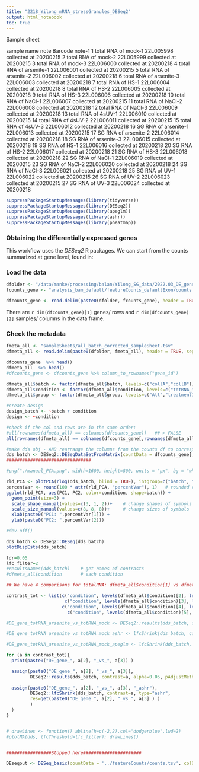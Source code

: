 ```yaml
---
title: "2218_Yilong_mRNA_stressGranules_DESeq2"
output: html_notebook
toc: true
---
```



Sample sheet

sample name     note    Barcode note-1
1       total RNA of mock-1     22L005998       collected at 20200215
2       total RNA of mock-2     22L005999       collected at 20200215
3       total RNA of mock-3     22L006000       collected at 20200218
4       total RNA of arsenite-1 22L006001       collected at 20200215
5       total RNA of arsenite-2 22L006002       collected at 20200218
6       total RNA of arsenite-3 22L006003       collected at 20200218
7       total RNA of HS-1       22L006004       collected at 20200218
8       total RNA of HS-2       22L006005       collected at 20200218
9       total RNA of HS-3       22L006006       collected at 20200218
10      total RNA of NaCl-1     22L006007       collected at 20200215
11      total RNA of NaCl-2     22L006008       collected at 20200218
12      total RNA of NaCl-3     22L006009       collected at 20200218
13      total RNA of 4sUV-1     22L006010       collected at 20200215
14      total RNA of 4sUV-2     22L006011       collected at 20200215
15      total RNA of 4sUV-3     22L006012       collected at 20200218
16      SG RNA of arsenite-1    22L006013       collected at 20200215
17      SG RNA of arsenite-2    22L006014       collected at 20200218
18      SG RNA of arsenite-3    22L006015       collected at 20200218
19      SG RNA of HS-1  22L006016       collected at 20200218
20      SG RNA of HS-2  22L006017       collected at 20200218
21      SG RNA of HS-3  22L006018       collected at 20200218
22      SG RNA of  NaCl-1       22L006019       collected at 20200215
23      SG RNA of  NaCl-2       22L006020       collected at 20200218
24      SG RNA of  NaCl-3       22L006021       collected at 20200218
25      SG RNA of UV-1  22L006022       collected at 20200215
26      SG RNA of UV-2  22L006023       collected at 20200215
27      SG RNA of UV-3  22L006024       collected at 20200218

```r
suppressPackageStartupMessages(library(tidyverse))
suppressPackageStartupMessages(library(DESeq2))
suppressPackageStartupMessages(library(apeglm))
suppressPackageStartupMessages(library(ashr))
suppressPackageStartupMessages(library(pheatmap))
```
### Obtaining the differentially expressed genes 

This workflow uses the *DESeq2* R packages. We can start from the counts summarized at gene level, found in:

### Load the data
```r
dfolder <- "/data/manke/processing/balan/Yilong_SG_data/2022.03_DE_genes_transcript/"
fcounts_gene <- "analysis_bam_default/featureCounts_defaultExon/counts.tsv"

dfcounts_gene <- read.delim(paste0(dfolder, fcounts_gene), header = TRUE, sep='\t', na.strings="NA" , row.names=1)
```

There are `r dim(dfcounts_gene)[1]` genes/ rows and `r dim(dfcounts_gene)[2]` samples/ columns in the data frame.

### Check the metadata
```r
fmeta_all <- "sampleSheets/all_batch_corrected_sampleSheet.tsv"
dfmeta_all <- read.delim(paste0(dfolder, fmeta_all), header = TRUE, sep='\t', na.strings="NA" , row.names=1)
```



```r
dfcounts_gene  %>% head()
dfmeta_all  %>% head()
#dfcounts_gene <- dfcounts_gene %>% column_to_rownames("gene_id") 
```
############################

```r
dfmeta_all$batch <- factor(dfmeta_all$batch, levels=c("collA","collB")) 
dfmeta_all$condition <- factor(dfmeta_all$condition, levels=c("totRNA_mock","totRNA_arsenite", "totRNA_HS", "totRNA_NaCl", "totRNA_UV", "sgRNA_arsenite", "sgRNA_HS", "sgRNA_NaCl", "sgRNA_UV")) 
dfmeta_all$group <- factor(dfmeta_all$group, levels=c("All","treatment1" ,"treatment2","treatment3" ,"treatment4")) 
```

```r
#create design
design_batch <- ~batch + condition
design <- ~condition
```


```r
#check if the col and rows are in the same order:
#all(rownames(dfmeta_all) == colnames(dfcounts_gene))   ## > FALSE
all(rownames(dfmeta_all) == colnames(dfcounts_gene[,rownames(dfmeta_all)]))

#make dds obj - AND rearrange the columns from the counts df to correspond to the ones in the metadata
dds_batch <- DESeq2::DESeqDataSetFromMatrix(countData = dfcounts_gene[,rownames(dfmeta_all)], colData = dfmeta_all, design = design_batch)
################################
```

```r
#png("./manual_PCA.png", width=1600, height=800, units = "px", bg = "white")

rld_PCA <- plotPCA(rlog(dds_batch, blind = TRUE), intgroup=c("batch", "condition"), returnData=TRUE)
percentVar <- round(100 * attr(rld_PCA, "percentVar"), 1)   # rounded values for each axis of PC variance
ggplot(rld_PCA, aes(PC1, PC2, color=condition, shape=batch)) +
  geom_point(size=3) +
  scale_shape_manual(values=c(3, 1, 2))+    # change shapes of symbols
  scale_size_manual(values=c(8, 8, 8))+     # change sizes of symbols
  xlab(paste0("PC1: ",percentVar[1])) +
  ylab(paste0("PC2: ",percentVar[2])) 

#dev.off()
```


```r
dds_batch <- DESeq2::DESeq(dds_batch)
plotDispEsts(dds_batch)
```

```r
fdr=0.05
lfc_filter=2
#resultsNames(dds_batch)    # get names of contrasts
#dfmeta_all$condition       # each condition

## We have 4 comparisons for totalRNA: dfmeta_all$condition[1] vs dfmeta_all$condition[2]-[5]

contrast_tot <- list(c("condition", levels(dfmeta_all$condition)[2], levels(dfmeta_all$condition)[1]), 
                      c("condition", levels(dfmeta_all$condition)[3], levels(dfmeta_all$condition)[1]),
                     c("condition", levels(dfmeta_all$condition)[4], levels(dfmeta_all$condition)[1]),
                       c("condition", levels(dfmeta_all$condition)[5], levels(dfmeta_all$condition)[1]))

#DE_gene_totRNA_arsenite_vs_totRNA_mock <- DESeq2::results(dds_batch, contrast=contrast_tot[[1]], independentFiltering=TRUE, alpha=0.05, lfcThreshold=lfc_filter, pAdjustMethod="BH", parallel=TRUE)

#DE_gene_totRNA_arsenite_vs_totRNA_mock_ashr <- lfcShrink(dds_batch, contrast=contrast_tot[[1]], res=DE_gene_totRNA_arsenite_vs_totRNA_mock, type="ashr")

#DE_gene_totRNA_arsenite_vs_totRNA_mock_apeglm <- lfcShrink(dds_batch, coef="condition_totRNA_arsenite_vs_totRNA_mock", res=DE_gene_totRNA_arsenite_vs_totRNA_mock, type="apeglm", lfcThreshold=lfc_filter)

for (a in contrast_tot){
  print(paste0("DE_gene_", a[2], "_vs_", a[3]) )

  assign(paste0("DE_gene_", a[2], "_vs_", a[3]), 
         DESeq2::results(dds_batch, contrast=a, alpha=0.05, pAdjustMethod="BH", parallel=TRUE) )
  
  assign(paste0("DE_gene_", a[2], "_vs_", a[3], "_ashr"), 
         DESeq2::lfcShrink(dds_batch, contrast=a, type="ashr", 
         res=get(paste0("DE_gene_", a[2], "_vs_", a[3] ) ) 
         ) 
  )
}


# drawLines <- function() abline(h=c(-2,2),col="dodgerblue",lwd=2)
#plotMA(dds, lfcThreshold=lfc_filter); drawLines()


#################Stopped here######################

DEseqout <- DESeq_basic(countData = '../featureCounts/counts.tsv', colData = coldata, design =d)
```